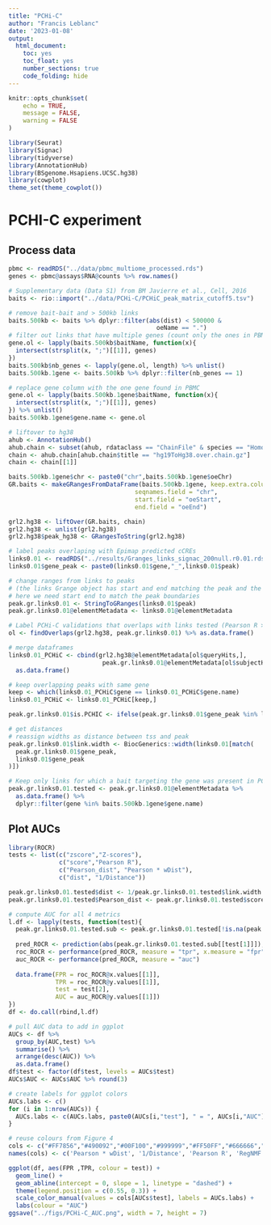```yaml
---
title: "PCHi-C"
author: "Francis Leblanc"
date: '2023-01-08'
output:   
  html_document:
    toc: yes
    toc_float: yes
    number_sections: true
    code_folding: hide 
---
```


```r
knitr::opts_chunk$set(
	echo = TRUE,
	message = FALSE,
	warning = FALSE
)

library(Seurat)
library(Signac)
library(tidyverse)
library(AnnotationHub)
library(BSgenome.Hsapiens.UCSC.hg38)
library(cowplot)
theme_set(theme_cowplot())
```

# PCHI-C experiment
## Process data
```r
pbmc <- readRDS("../data/pbmc_multiome_processed.rds")
genes <- pbmc@assays$RNA@counts %>% row.names()

# Supplementary data (Data S1) from BM Javierre et al., Cell, 2016
baits <- rio::import("../data/PCHi-C/PCHiC_peak_matrix_cutoff5.tsv")

# remove bait-bait and > 500kb links
baits.500kb <- baits %>% dplyr::filter(abs(dist) < 500000 &
                                         oeName == ".")
# filter out links that have multiple genes (count only the ones in PBMC)
gene.ol <- lapply(baits.500kb$baitName, function(x){
  intersect(strsplit(x, ";")[[1]], genes)
})
baits.500kb$nb_genes <- lapply(gene.ol, length) %>% unlist()
baits.500kb.1gene <- baits.500kb %>% dplyr::filter(nb_genes == 1)

# replace gene column with the one gene found in PBMC
gene.ol <- lapply(baits.500kb.1gene$baitName, function(x){
  intersect(strsplit(x, ";")[[1]], genes)
}) %>% unlist()
baits.500kb.1gene$gene.name <- gene.ol

# liftover to hg38
ahub <- AnnotationHub()
ahub.chain <- subset(ahub, rdataclass == "ChainFile" & species == "Homo sapiens")
chain <- ahub.chain[ahub.chain$title == "hg19ToHg38.over.chain.gz"]
chain <- chain[[1]]

baits.500kb.1gene$chr <- paste0("chr",baits.500kb.1gene$oeChr)
GR.baits <- makeGRangesFromDataFrame(baits.500kb.1gene, keep.extra.columns = T, 
                                   seqnames.field = "chr",
                                   start.field = "oeStart",
                                   end.field = "oeEnd")

grl2.hg38 <- liftOver(GR.baits, chain)
grl2.hg38 <- unlist(grl2.hg38)
grl2.hg38$peak_hg38 <- GRangesToString(grl2.hg38)

# label peaks overlaping with Epimap predicted cCREs
links0.01 <- readRDS("../results/Granges_links_signac_200null.r0.01.rds")
links0.01$gene_peak <- paste0(links0.01$gene,"_",links0.01$peak)

# change ranges from links to peaks 
# (the links Grange object has start and end matching the peak and the gene tss)
# here we need start end to match the peak boundaries
peak.gr.links0.01 <- StringToGRanges(links0.01$peak)
peak.gr.links0.01@elementMetadata <- links0.01@elementMetadata

# Label PCHi-C validations that overlaps with links tested (Pearson R > 0.01)
ol <- findOverlaps(grl2.hg38, peak.gr.links0.01) %>% as.data.frame()

# merge dataframes
links0.01_PCHiC <- cbind(grl2.hg38@elementMetadata[ol$queryHits,],
                          peak.gr.links0.01@elementMetadata[ol$subjectHits,]) %>% 
  as.data.frame()

# keep overlapping peaks with same gene
keep <- which(links0.01_PCHiC$gene == links0.01_PCHiC$gene.name)
links0.01_PCHiC <- links0.01_PCHiC[keep,]

peak.gr.links0.01$is.PCHIC <- ifelse(peak.gr.links0.01$gene_peak %in% links0.01_PCHiC$gene_peak, T, F)

# get distances 
# reassign widths as distance between tss and peak
peak.gr.links0.01$link.width <- BiocGenerics::width(links0.01[match(
  peak.gr.links0.01$gene_peak,
  links0.01$gene_peak
)])

# Keep only links for which a bait targeting the gene was present in PCHi-C
peak.gr.links0.01.tested <- peak.gr.links0.01@elementMetadata %>%
  as.data.frame() %>%
  dplyr::filter(gene %in% baits.500kb.1gene$gene.name)
```

## Plot AUCs

```r
library(ROCR)
tests <- list(c("zscore","Z-scores"),
              c("score","Pearson R"),
              c("Pearson_dist", "Pearson * wDist"),
              c("dist", "1/Distance"))

peak.gr.links0.01.tested$dist <- 1/peak.gr.links0.01.tested$link.width
peak.gr.links0.01.tested$Pearson_dist <- peak.gr.links0.01.tested$score * (exp(-peak.gr.links0.01.tested$link.width/200000))

# compute AUC for all 4 metrics
l.df <- lapply(tests, function(test){
  peak.gr.links0.01.tested.sub <- peak.gr.links0.01.tested[!is.na(peak.gr.links0.01.tested[[test[1]]]),]
  
  pred_ROCR <- prediction(abs(peak.gr.links0.01.tested.sub[[test[1]]]), peak.gr.links0.01.tested.sub[["is.PCHIC"]])
  roc_ROCR <- performance(pred_ROCR, measure = "tpr", x.measure = "fpr")
  auc_ROCR <- performance(pred_ROCR, measure = "auc")
  
  data.frame(FPR = roc_ROCR@x.values[[1]], 
             TPR = roc_ROCR@y.values[[1]], 
             test = test[2],
             AUC = auc_ROCR@y.values[[1]])
})
df <- do.call(rbind,l.df)

# pull AUC data to add in ggplot
AUCs <- df %>% 
  group_by(AUC,test) %>% 
  summarise() %>% 
  arrange(desc(AUC)) %>% 
  as.data.frame()
df$test <- factor(df$test, levels = AUCs$test)
AUCs$AUC <- AUCs$AUC %>% round(3)

# create labels for ggplot colors
AUCs.labs <- c()
for (i in 1:nrow(AUCs)) {
  AUCs.labs <- c(AUCs.labs, paste0(AUCs[i,"test"], " = ", AUCs[i,"AUC"]))
}

# reuse colours from Figure 4
cols <- c("#FF7856","#490092","#00F100","#999999","#FF50FF","#666666","#333333","#3FA0FF")
names(cols) <- c('Pearson * wDist', '1/Distance', 'Pearson R', 'RegNMF B_cell', 'ZINB', 'RegNMF_score_NK', 'RegNMF_score_CD14 Mono', 'Z-scores')

ggplot(df, aes(FPR ,TPR, colour = test)) +
  geom_line() +
  geom_abline(intercept = 0, slope = 1, linetype = "dashed") +
  theme(legend.position = c(0.55, 0.3)) + 
  scale_color_manual(values = cols[AUCs$test], labels = AUCs.labs) +
  labs(colour = "AUC") 
ggsave("../figs/PCHi-C_AUC.png", width = 7, height = 7)
```